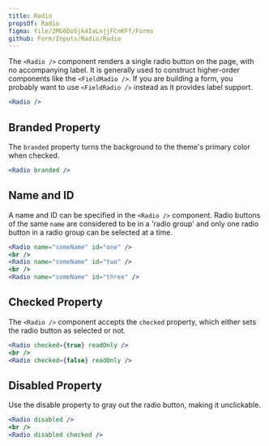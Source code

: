 ```yaml
---
title: Radio
propsOf: Radio
figma: file/2MG6DoSjk4IaLnjjFCnKFf/Forms
github: Form/Inputs/Radio/Radio
---
```


The `<Radio />` component renders a single radio button on the page, with no accompanying label. It is generally used to construct higher-order components like the `<FieldRadio />`. If you are building a form, you probably want to use `<FieldRadio />` instead as it provides label support.

```jsx
<Radio />
```

## Branded Property

The `branded` property turns the background to the theme's primary color when checked.

```jsx
<Radio branded />
```

## Name and ID

A name and ID can be specified in the `<Radio />` component. Radio buttons of the same `name` are considered to be in a 'radio group' and only one radio button in a radio group can be selected at a time.

```jsx
<Radio name="someName" id="one" />
<br />
<Radio name="someName" id="two" />
<br />
<Radio name="someName" id="three" />
```

## Checked Property

The `<Radio />` component accepts the `checked` property, which either sets the radio button as selected or not.

```jsx
<Radio checked={true} readOnly />
<br />
<Radio checked={false} readOnly />
```

## Disabled Property

Use the disable property to gray out the radio button, making it unclickable.

```jsx
<Radio disabled />
<br />
<Radio disabled checked />
```
